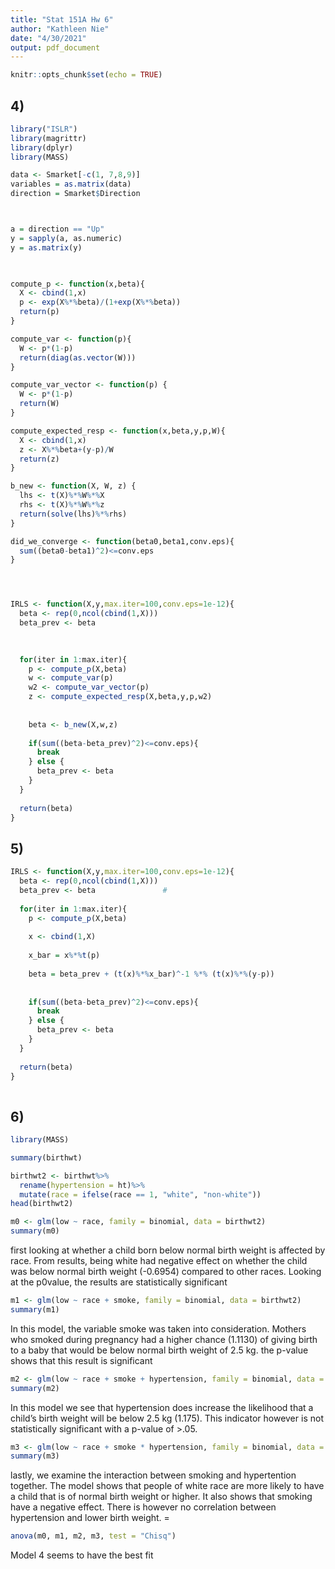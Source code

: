 ```yaml
---
title: "Stat 151A Hw 6"
author: "Kathleen Nie"
date: "4/30/2021"
output: pdf_document
---
```


```r
knitr::opts_chunk$set(echo = TRUE)
```


## 4) 
```r
library("ISLR")
library(magrittr)
library(dplyr)
library(MASS)
```

```r


data <- Smarket[-c(1, 7,8,9)]
variables = as.matrix(data) 
direction = Smarket$Direction



a = direction == "Up"
y = sapply(a, as.numeric)
y = as.matrix(y)

  
```

```r

compute_p <- function(x,beta){
  X <- cbind(1,x)
  p <- exp(X%*%beta)/(1+exp(X%*%beta)) 
  return(p)
}

compute_var <- function(p){
  W <- p*(1-p) 
  return(diag(as.vector(W)))
}

compute_var_vector <- function(p) {
  W <- p*(1-p)
  return(W)
}

compute_expected_resp <- function(x,beta,y,p,W){
  X <- cbind(1,x)
  z <- X%*%beta+(y-p)/W 
  return(z)
}

b_new <- function(X, W, z) {
  lhs <- t(X)%*%W%*%X
  rhs <- t(X)%*%W%*%z
  return(solve(lhs)%*%rhs)
}

did_we_converge <- function(beta0,beta1,conv.eps){
  sum((beta0-beta1)^2)<=conv.eps
}




IRLS <- function(X,y,max.iter=100,conv.eps=1e-12){
  beta <- rep(0,ncol(cbind(1,X))) 
  beta_prev <- beta     
  

  
  for(iter in 1:max.iter){
    p <- compute_p(X,beta) 
    w <- compute_var(p) 
    w2 <- compute_var_vector(p)
    z <- compute_expected_resp(X,beta,y,p,w2)
    
    
    beta <- b_new(X,w,z)
    
    if(sum((beta-beta_prev)^2)<=conv.eps){
      break
    } else {
      beta_prev <- beta
    }
  }
  
  return(beta)
}
```

## 5) 


```r
IRLS <- function(X,y,max.iter=100,conv.eps=1e-12){
  beta <- rep(0,ncol(cbind(1,X))) 
  beta_prev <- beta               #
  
  for(iter in 1:max.iter){
    p <- compute_p(X,beta) 
    
    x <- cbind(1,X)
    
    x_bar = x%*%t(p)
    
    beta = beta_prev + (t(x)%*%x_bar)^-1 %*% (t(x)%*%(y-p))
  
    
    if(sum((beta-beta_prev)^2)<=conv.eps){
      break
    } else {
      beta_prev <- beta
    }
  }
  
  return(beta)
}
  
```




## 6)

```r
library(MASS)

summary(birthwt)

birthwt2 <- birthwt%>%
  rename(hypertension = ht)%>%
  mutate(race = ifelse(race == 1, "white", "non-white"))
head(birthwt2)

m0 <- glm(low ~ race, family = binomial, data = birthwt2)
summary(m0)

```
first looking at whether a child born below normal birth weight is affected by race. From results, being white had negative effect on whether the child was below normal birth weight (-0.6954) compared to other races. Looking at the p0value, the results are statistically significant



```r
m1 <- glm(low ~ race + smoke, family = binomial, data = birthwt2)
summary(m1)
```
In this model, the variable smoke was taken into consideration. Mothers who smoked during pregnancy had a higher chance (1.1130) of giving birth to a baby that would be below normal birth weight of 2.5 kg. the p-value shows that this result is significant

```r
m2 <- glm(low ~ race + smoke + hypertension, family = binomial, data = birthwt2)
summary(m2)
```
 In this model we see that hypertension does increase the likelihood that a child's birth weight will be below 2.5 kg (1.175). This indicator however is not statistically significant with a p-value of >.05.

```r
m3 <- glm(low ~ race + smoke * hypertension, family = binomial, data = birthwt2)
summary(m3)
```
lastly, we examine the interaction between smoking and hypertention together. The model shows that people of white race are more likely to have a child that is of normal birth weight or higher. It also shows that smoking have a negative effect. There is however no correlation between hypertension and lower birth weight. =



```r
anova(m0, m1, m2, m3, test = "Chisq")
```

Model 4 seems to have the best fit 
